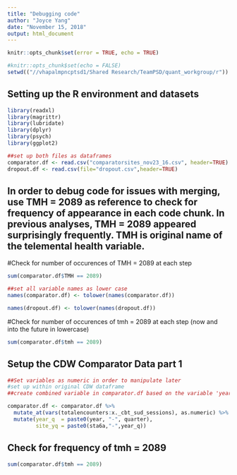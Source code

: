 ---
title: "Debugging code"
author: "Joyce Yang"
date: "November 15, 2018"
output: html_document
---

```{r setup, include=TRUE}
knitr::opts_chunk$set(error = TRUE, echo = TRUE)
```

```{r, include=FALSE}
#knitr::opts_chunk$set(echo = FALSE)
setwd(("//vhapalmpncptsd1/Shared Research/TeamPSD/quant_workgroup/r"))

```

## Setting up the R environment and datasets
```{r}
library(readxl)
library(magrittr)
library(lubridate)
library(dplyr)
library(psych)
library(ggplot2)
```


```{r}
##set up both files as dataframes
comparator.df <- read.csv("comparatorsites_nov23_16.csv", header=TRUE) 
dropout.df <- read.csv(file="dropout.csv",header=TRUE) 
```

## In order to debug code for issues with merging, use TMH = 2089 as reference to check for frequency of appearance in each code chunk. In previous analyses, TMH = 2089 appeared surprisingly frequently. TMH is original name of the telemental health variable.

#Check for number of occurences of TMH = 2089 at each step
```{r}
sum(comparator.df$TMH == 2089)
```

```{r}
##set all variable names as lower case
names(comparator.df) <- tolower(names(comparator.df))

names(dropout.df) <- tolower(names(dropout.df))
```

#Check for number of occurences of tmh = 2089 at each step (now and into the future in lowercase)
```{r}
sum(comparator.df$tmh == 2089)
```


## Setup the CDW Comparator Data part 1

```{r numeric, include=TRUE}
##Set variables as numeric in order to manipulate later
#set up within original CDW dataframe 
##create combined variable in comparator.df based on the variable 'year' and the variable 'quarter'

comparator.df <- comparator.df %>%
  mutate_at(vars(totalencounters:x._cbt_sud_sessions), as.numeric) %>%
  mutate(year_q  = paste0(year, "-", quarter), 
         site_yq = paste0(sta6a,"-",year_q))

```

## Check for frequency of tmh = 2089 
```{r}
sum(comparator.df$tmh == 2089)
```

